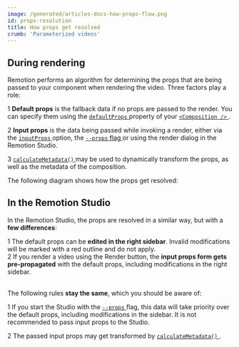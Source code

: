 ```yaml
---
image: /generated/articles-docs-how-props-flow.png
id: props-resolution
title: How props get resolved
crumb: 'Parameterized videos'
---
```



## During rendering

Remotion performs an algorithm for determining the props that are being passed to your component when rendering the video.
Three factors play a role:

<Step>1</Step> <strong>Default props</strong> is the fallback data if no props are passed to the render. You can specify them using the <a href="/docs/composition#defaultprops">
  <code>defaultProps</code>
</a> property of your <a href="/docs/composition#defaultprops">
  <code>&lt;Composition /&gt;</code>
</a>
.<br />

<Step>2</Step> <strong>Input props</strong> is the data being passed while invoking a render, either via the <a href="/docs/renderer/render-media#inputprops">
  <code>inputProps</code>
</a> option, the <a href="/docs/cli/render#--props">
  <code>--props</code> flag
</a> or using the render dialog in the Remotion Studio. <br />

<Step>3</Step> <a href="/docs/composition#calculatemetadata">
  <code>calculateMetadata()</code>
</a> may be used to dynamically transform the props, as well as the metadata of the composition.

The following diagram shows how the props get resolved:

<HowPropsFlow />

## In the Remotion Studio

In the Remotion Studio, the props are resolved in a similar way, but with a <strong>few differences</strong>:

<Step>1</Step> The default props can be <strong>edited in the right sidebar</strong>. Invalid modifications will be marked with a red outline and do not apply.
<br />
<Step>2</Step> If you render a video using the Render button, the <strong>input props form gets pre-propagated</strong> with the default props, including modifications in the right sidebar. <br />
<br />

The following rules <strong>stay the same</strong>, which you should be aware of:

<Step>1</Step> If you start the Studio with the <a href="/docs/cli/studio#--props">
  <code>--props</code>
</a> flag, this data will take priority over the default props, including modifications in the sidebar. It is not recommended to pass input props to the Studio. <br />

<Step>2</Step> The passed input props may get transformed by <a href="/docs/composition#calculatemetadata">
  <code>calculateMetadata()</code>
</a>
. <br />
